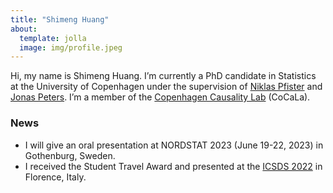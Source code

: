 ```yaml
---
title: "Shimeng Huang"
about:
  template: jolla
  image: img/profile.jpeg
---
```


Hi, my name is Shimeng Huang. I'm currently a PhD candidate in Statistics 
at the University of Copenhagen under the supervision of [Niklas Pfister](niklaspfister.github.io) and [Jonas Peters](http://web.math.ku.dk/~peters/). I'm a member of the [Copenhagen Causality Lab](https://cocala.github.io/) (CoCaLa).

### News

* I will give an oral presentation at NORDSTAT 2023 (June 19-22, 2023) in Gothenburg, Sweden.
* I received the Student Travel Award and presented at the [ICSDS 2022](https://sites.google.com/view/icsds2022) in Florence, Italy.
